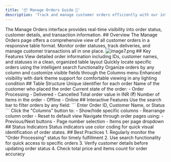 ```yaml
---
title: '📦 Manage Orders Guide 🛒'
description: 'Track and manage customer orders efficiently with our intuitive order management interface'
---
```

<Tip>
  The Manage Orders interface provides real-time visibility into order status, customer details, and transaction information.
</Tip>
## Overview
The Manage Orders page offers a comprehensive view of all customer orders in a responsive table format. Monitor order statuses, track deliveries, and manage customer transactions all in one place.
<Frame>
  <img src="/images/images docs/image7.png" alt="image7.png" 
         />
</Frame>
## Key Features
<CardGroup cols={2}>
  <Card title="Order Tracking" icon="table">
    View detailed order information including IDs, customer names, and statuses in a clean, organized table layout
  </Card>
  <Card title="Smart Search" icon="magnifying-glass">
    Quickly locate specific orders using the intelligent search functionality
  </Card>
  <Card title="Sorting & Filtering" icon="filter">
    Organize orders by any column and customize visible fields through the Columns menu
  </Card>
  <Card title="Dark Mode" icon="moon">
    Enhanced visibility with dark theme support for comfortable viewing in any lighting condition
  </Card>
</CardGroup>
## Table Structure
<ParamField body="order_id" type="string">
  Unique identifier for each order
</ParamField>
<ParamField body="customer_name" type="string">
  Name of the customer who placed the order
</ParamField>
<ParamField body="status" type="enum">
  Current state of the order:
  - Order Processing
  - Delivered
  - Cancelled
</ParamField>
<ParamField body="total_price" type="number">
  Total order value in INR (₹)
</ParamField>
<ParamField body="total_items" type="number">
  Number of items in the order
</ParamField>
<ParamField body="order_type" type="enum">
  - Offline
  - Online
</ParamField>
## Interactive Features
<AccordionGroup>
  <Accordion title="Search Orders">
    Use the search bar to filter orders by any field:
    ```
    Enter Order ID, Customer Name, or Status
    ```
  </Accordion>
  <Accordion title="Column Customization">
    Click the "Columns" button to:
    - Show/hide specific columns
    - Rearrange column order
    - Reset to default view
  </Accordion>
  <Accordion title="Pagination">
    Navigate through order pages using:
    - Previous/Next buttons
    - Page number selection
    - Items per page dropdown
  </Accordion>
</AccordionGroup>
## Status Indicators
<CodeGroup>
</CodeGroup>
<Note>
Status indicators use color coding for quick visual identification of order states.
</Note>
## Best Practices
<Steps>
1. Regularly monitor the "Order Processing" status for timely fulfillment
2. Use search functionality for quick access to specific orders
3. Verify customer details before updating order status
4. Check total price and items count for order accuracy
</Steps>
